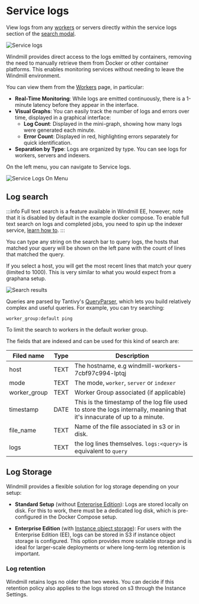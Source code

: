 # Service logs

View logs from any [workers](../9_worker_groups/index.mdx) or servers directly within the service logs section of the [search modal](../35_search_bar/index.mdx).

![Service logs](./service_logs.png "Service logs")


Windmill provides direct access to the logs emitted by containers, removing the need to manually retrieve them from Docker or other container platforms. This enables monitoring services without needing to leave the Windmill environment.

You can view them from the [Workers](../9_worker_groups/index.mdx) page, in particular:

- **Real-Time Monitoring**: While logs are emitted continuously, there is a 1-minute latency before they appear in the interface.
- **Visual Graphs**: You can easily track the number of logs and errors over time, displayed in a graphical interface:
  - **Log Count**: Displayed in the mini-graph, showing how many logs were generated each minute.
  - **Error Count**: Displayed in red, highlighting errors separately for quick identification.
- **Separation by Type**: Logs are organized by type. You can see logs for workers, servers and indexers.


On the left menu, you can navigate to Service logs.

![Service Logs On Menu](./service_logs_menu.png)

## Log search

:::info
Full text search is a feature available in Windmill EE, however, note that it is disabled by default in the example docker compose. To enable full text search on logs and completed jobs, you need to spin up the indexer service, [learn how to](../../misc/18_full_text_search/index.mdx).
:::

You can type any string on the search bar to query logs, the hosts that matched your query will be shown on the left pane with the count of lines that matched the query.

If you select a host, you will get the most recent lines that match your query (limited to 1000). This is very similar to what you would expect from a graphana setup.

![Search results](./service_log_search_results.png)


Queries are parsed by Tantivy's [QueryParser](https://docs.rs/tantivy/latest/tantivy/query/struct.QueryParser.html), which lets you build relatively complex and useful queries. For example, you can try searching:

```
worker_group:default ping
```
To limit the search to workers in the default worker group.

The fields that are indexed and can be used for this kind of search are:

| Filed name  | Type | Description |
| ----------- | ---- | ----------- |
|host         | TEXT | The hostname, e.g windmill-workers-7cbf97c994-lptqj |
|mode         | TEXT | The mode, `worker`, `server` or `indexer` |
|worker_group | TEXT | Worker Group associated (if applicable) |
|timestamp    | DATE | This is the timestamp of the log file used to store the logs internally, meaning that it's innacurate of up to a minute. |
|file_name    | TEXT | Name of the file associated in s3 or in disk. |
|logs         | TEXT | the log lines themselves. `logs:<query>` is equivalent to `query` |


## Log Storage

Windmill provides a flexible solution for log storage depending on your setup:

- **Standard Setup** (without [Enterprise Edition](/pricing)):
  Logs are stored locally on disk. For this to work, there must be a dedicated log disk, which is pre-configured in the Docker Compose setup.
  
- **Enterprise Edition** (with [Instance object storage](../38_object_storage_in_windmill/index.mdx#instance-object-storage)):
  For users with the Enterprise Edition (EE), logs can be stored in S3 if instance object storage is configured. This option provides more scalable storage and is ideal for larger-scale deployments or where long-term log retention is important.

### Log retention

Windmill retains logs no older than two weeks. You can decide if this retention policy also applies to the logs stored on s3 through the Instance Settings.
